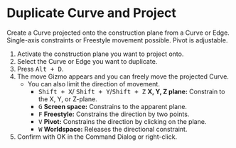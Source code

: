 
# Duplicate Curve and Project

<Reference shortcut="Alt + D" command="Duplicate Curve and Project" button="Left of the command bar" />

Create a Curve projected onto the construction plane from a Curve or Edge. Single-axis constraints or Freestyle movement possible. Pivot is adjustable.

1. Activate the construction plane you want to project onto.
2. Select the Curve or Edge you want to duplicate.
3. Press <kbd>Alt + D</kbd>.
4. The move Gizmo appears and you can freely move the projected Curve.
   - You can also limit the direction of movement.
      - <kbd>Shift + X</kbd>/ <kbd>Shift + Y</kbd>/<kbd>Shift + Z</kbd> **X, Y, Z plane:** Constrain to the X, Y, or Z-plane.
      - <kbd>G</kbd> **Screen space:** Constrains to the apparent plane.
      - <kbd>F</kbd> **Freestyle:** Constrains the direction by two points.
      - <kbd>V</kbd> **Pivot:** Constrains the direction by clicking on the plane.
      - <kbd>W</kbd> **Worldspace:** Releases the directional constraint.
5. Confirm with OK in the Command Dialog or right-click.
















